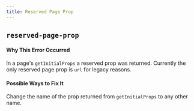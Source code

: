 ```yaml
---
title: Reserved Page Prop
---
```


## `reserved-page-prop`

#### Why This Error Occurred

In a page's `getInitialProps` a reserved prop was returned. Currently the only reserved page prop is `url` for legacy reasons.

#### Possible Ways to Fix It

Change the name of the prop returned from `getInitialProps` to any other name.
